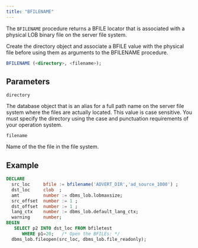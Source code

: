 ```yaml
---
title: "BFILENAME"
---
```


The `BFILENAME` procedure returns a BFILE locator that is associated with a physical LOB binary file on the server file system.

Create the directory object and associate a BFILE value with the physical file before using them as arguments to the BFILENAME procedure.

```sql
BFILENAME (<directory>, <filename>); 
```

## Parameters

`directory`

The database object that is an alias for a full path name on the server file system where the files are actually located. This value is case sensitive. You must specify the directory using the case and punctuation requirements of your operation system. 

`filename`

 Name of the the file in the file system.


## Example

``` sql
DECLARE
  src_loc     bfile := bfilename('ADVERT_DIR','ad_source_1000') ;
  dst_loc     clob  ;
  amt         number := dbms_lob.lobmaxsize;
  src_offset  number := 1 ;
  dst_offset  number := 1 ;
  lang_ctx    number := dbms_lob.default_lang_ctx;
  warning     number;
BEGIN
   SELECT p2 INTO dst_loc FROM bfiletest 
      WHERE p1=20;   /* Open the BFILEs: */
  dbms_lob.fileopen(src_loc, dbms_lob.file_readonly);
```